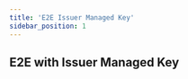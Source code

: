 ```yaml
---
title: 'E2E Issuer Managed Key'
sidebar_position: 1
---
```


## E2E with Issuer Managed Key



<SdkCodeBlock
  js={E2EManagedKeyJs}
  py={E2EManagedKeyPy}
  java={E2EManagedKeyJava}
  php={E2EManagedKeyPhp}
  go={E2EManagedKeyGo}
/>